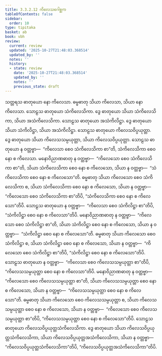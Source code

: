 ```yaml
---
title: 3.3.2.12 ကိလေသဂေါစ္ဆက
tableOfContents: false
sidebar:
  order: 10
type: tipitaka
basket: ab
book: vbh
review:
  current: review
  updated: '2025-10-27T21:48:03.368514'
  updated_by: ''
  notes: ''
  history:
  - state: review
    date: '2025-10-27T21:48:03.368514'
    updated_by: ''
    notes: ''
    previous_state: draft
---
```



<ReviewStatus review={frontmatter.review} showDetails={true} />

<HypothesisAnnotation frontmatter={frontmatter} />

<DynamicBreadcrumb />

<Paragraph number="707" book="vbh">
သတ္တရသ ဓာတုယော နော ကိလေသာ. ဓမ္မဓာတု သိယာ ကိလေသာ, သိယာ နော ကိလေသာ. သောဠသ ဓာတုယော သံကိလေသိကာ. ဒွေ ဓာတုယော သိယာ သံကိလေသိကာ, သိယာ အသံကိလေသိကာ. သောဠသ ဓာတုယော အသံကိလိဋ္ဌာ. ဒွေ ဓာတုယော သိယာ သံကိလိဋ္ဌာ, သိယာ အသံကိလိဋ္ဌာ. သောဠသ ဓာတုယော ကိလေသဝိပ္ပယုတ္တာ. ဒွေ ဓာတုယော သိယာ ကိလေသသမ္ပယုတ္တာ, သိယာ ကိလေသဝိပ္ပယုတ္တာ. သောဠသ ဓာတုယော န ဝတ္တဗ္ဗာ—  “ကိလေသာ စေဝ သံကိလေသိကာ စာ”တိ, သံကိလေသိကာ စေဝ နော စ ကိလေသာ. မနောဝိညာဏဓာတု န ဝတ္တဗ္ဗာ—  “ကိလေသော စေဝ သံကိလေသိကာ စာ”တိ, သိယာ သံကိလေသိကာ စေဝ နော စ ကိလေသော, သိယာ န ဝတ္တဗ္ဗာ—  “သံကိလေသိကာ စေဝ နော စ ကိလေသော”တိ. ဓမ္မဓာတု သိယာ ကိလေသော စေဝ သံကိလေသိကာ စ, သိယာ သံကိလေသိကာ စေဝ နော စ ကိလေသော, သိယာ န ဝတ္တဗ္ဗာ—  “ကိလေသော စေဝ သံကိလေသိကာ စာ”တိပိ, “သံကိလေသိကာ စေဝ နော စ ကိလေသော”တိပိ.
</Paragraph>

<Paragraph number="708" book="vbh">
သောဠသ ဓာတုယော န ဝတ္တဗ္ဗာ—  “ကိလေသာ စေဝ သံကိလိဋ္ဌာ စာ”တိပိ, “သံကိလိဋ္ဌာ စေဝ နော စ ကိလေသာ”တိပိ. မနောဝိညာဏဓာတု န ဝတ္တဗ္ဗာ—  “ကိလေသော စေဝ သံကိလိဋ္ဌာ စာ”တိ, သိယာ သံကိလိဋ္ဌာ စေဝ နော စ ကိလေသော, သိယာ န ဝတ္တဗ္ဗာ—  “သံကိလိဋ္ဌာ စေဝ နော စ ကိလေသော”တိ. ဓမ္မဓာတု သိယာ ကိလေသော စေဝ သံကိလိဋ္ဌာ စ, သိယာ သံကိလိဋ္ဌာ စေဝ နော စ ကိလေသော, သိယာ န ဝတ္တဗ္ဗာ—  “ကိလေသော စေဝ သံကိလိဋ္ဌာ စာ”တိပိ, “သံကိလိဋ္ဌာ စေဝ နော စ ကိလေသော”တိပိ. သောဠသ ဓာတုယော န ဝတ္တဗ္ဗာ—  “ကိလေသာ စေဝ ကိလေသသမ္ပယုတ္တာ စာ”တိပိ, “ကိလေသသမ္ပယုတ္တာ စေဝ နော စ ကိလေသာ”တိပိ. မနောဝိညာဏဓာတု န ဝတ္တဗ္ဗာ—  “ကိလေသော စေဝ ကိလေသသမ္ပယုတ္တာ စာ”တိ, သိယာ ကိလေသသမ္ပယုတ္တာ စေဝ နော စ ကိလေသော, သိယာ န ဝတ္တဗ္ဗာ—  “ကိလေသသမ္ပယုတ္တာ စေဝ နော စ ကိလေသော”တိ. ဓမ္မဓာတု သိယာ ကိလေသော စေဝ ကိလေသသမ္ပယုတ္တာ စ, သိယာ ကိလေသသမ္ပယုတ္တာ စေဝ နော စ ကိလေသော, သိယာ န ဝတ္တဗ္ဗာ—  “ကိလေသော စေဝ ကိလေသသမ္ပယုတ္တာ စာ”တိပိ, “ကိလေသသမ္ပယုတ္တာ စေဝ နော စ ကိလေသော”တိပိ. သောဠသ ဓာတုယော ကိလေသဝိပ္ပယုတ္တသံကိလေသိကာ. ဒွေ ဓာတုယော သိယာ ကိလေသဝိပ္ပယုတ္တသံကိလေသိကာ, သိယာ ကိလေသဝိပ္ပယုတ္တအသံကိလေသိကာ, သိယာ န ဝတ္တဗ္ဗာ—  “ကိလေသဝိပ္ပယုတ္တသံကိလေသိကာ”တိပိ, “ကိလေသဝိပ္ပယုတ္တအသံကိလေသိကာ”တိပိ.
</Paragraph>